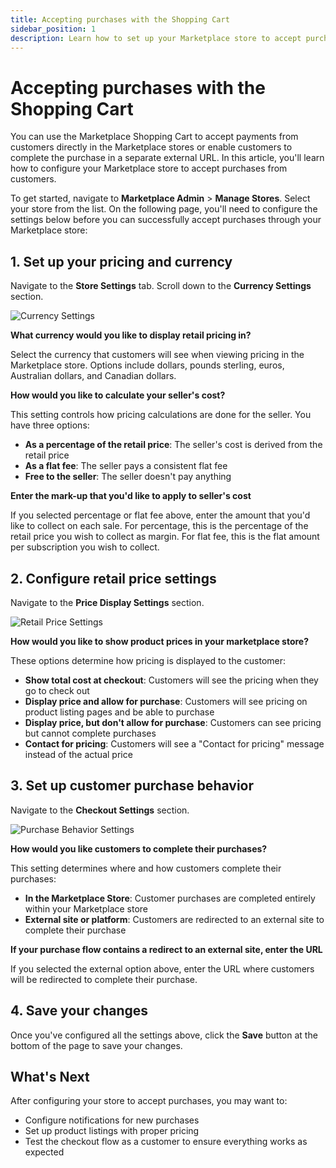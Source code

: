 ```yaml
---
title: Accepting purchases with the Shopping Cart
sidebar_position: 1
description: Learn how to set up your Marketplace store to accept purchases through the Shopping Cart
---
```


# Accepting purchases with the Shopping Cart

You can use the Marketplace Shopping Cart to accept payments from customers directly in the Marketplace stores or enable customers to complete the purchase in a separate external URL. In this article, you'll learn how to configure your Marketplace store to accept purchases from customers.

To get started, navigate to **Marketplace Admin** > **Manage Stores**. Select your store from the list. On the following page, you'll need to configure the settings below before you can successfully accept purchases through your Marketplace store:

## 1. Set up your pricing and currency

Navigate to the **Store Settings** tab. Scroll down to the **Currency Settings** section.

![Currency Settings](./img/marketplace-manage-store/currency-settings.jpg)

**What currency would you like to display retail pricing in?**

Select the currency that customers will see when viewing pricing in the Marketplace store. Options include dollars, pounds sterling, euros, Australian dollars, and Canadian dollars.

**How would you like to calculate your seller's cost?**

This setting controls how pricing calculations are done for the seller. You have three options:

- **As a percentage of the retail price**: The seller's cost is derived from the retail price
- **As a flat fee**: The seller pays a consistent flat fee
- **Free to the seller**: The seller doesn't pay anything

**Enter the mark-up that you'd like to apply to seller's cost**

If you selected percentage or flat fee above, enter the amount that you'd like to collect on each sale. For percentage, this is the percentage of the retail price you wish to collect as margin. For flat fee, this is the flat amount per subscription you wish to collect.

## 2. Configure retail price settings

Navigate to the **Price Display Settings** section.

![Retail Price Settings](./img/marketplace-manage-store/retail-price-settings.jpg)

**How would you like to show product prices in your marketplace store?**

These options determine how pricing is displayed to the customer:

- **Show total cost at checkout**: Customers will see the pricing when they go to check out
- **Display price and allow for purchase**: Customers will see pricing on product listing pages and be able to purchase
- **Display price, but don't allow for purchase**: Customers can see pricing but cannot complete purchases
- **Contact for pricing**: Customers will see a "Contact for pricing" message instead of the actual price

## 3. Set up customer purchase behavior

Navigate to the **Checkout Settings** section.

![Purchase Behavior Settings](./img/marketplace-manage-store/purchase-behavior-settings.jpg)

**How would you like customers to complete their purchases?**

This setting determines where and how customers complete their purchases:

- **In the Marketplace Store**: Customer purchases are completed entirely within your Marketplace store
- **External site or platform**: Customers are redirected to an external site to complete their purchase

**If your purchase flow contains a redirect to an external site, enter the URL**

If you selected the external option above, enter the URL where customers will be redirected to complete their purchase.

## 4. Save your changes

Once you've configured all the settings above, click the **Save** button at the bottom of the page to save your changes.

## What's Next

After configuring your store to accept purchases, you may want to:

- Configure notifications for new purchases
- Set up product listings with proper pricing
- Test the checkout flow as a customer to ensure everything works as expected
